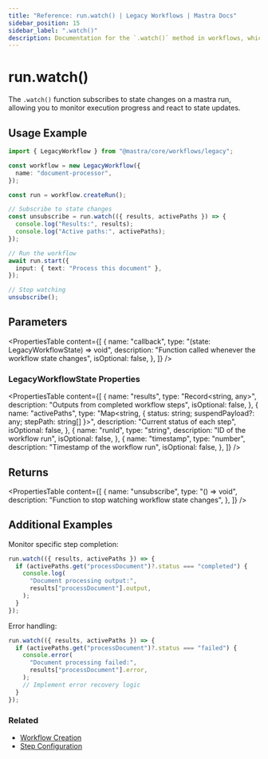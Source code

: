 ```yaml
---
title: "Reference: run.watch() | Legacy Workflows | Mastra Docs"
sidebar_position: 15
sidebar_label: ".watch()"
description: Documentation for the `.watch()` method in workflows, which monitors the status of a workflow run.
---
```


# run.watch()

The `.watch()` function subscribes to state changes on a mastra run, allowing you to monitor execution progress and react to state updates.

## Usage Example

```typescript
import { LegacyWorkflow } from "@mastra/core/workflows/legacy";

const workflow = new LegacyWorkflow({
  name: "document-processor",
});

const run = workflow.createRun();

// Subscribe to state changes
const unsubscribe = run.watch(({ results, activePaths }) => {
  console.log("Results:", results);
  console.log("Active paths:", activePaths);
});

// Run the workflow
await run.start({
  input: { text: "Process this document" },
});

// Stop watching
unsubscribe();
```

## Parameters

<PropertiesTable
  content={[
    {
      name: "callback",
      type: "(state: LegacyWorkflowState) => void",
      description: "Function called whenever the workflow state changes",
      isOptional: false,
    },
  ]}
/>

### LegacyWorkflowState Properties

<PropertiesTable
  content={[
    {
      name: "results",
      type: "Record<string, any>",
      description: "Outputs from completed workflow steps",
      isOptional: false,
    },
    {
      name: "activePaths",
      type: "Map<string, { status: string; suspendPayload?: any; stepPath: string[] }>",
      description: "Current status of each step",
      isOptional: false,
    },
    {
      name: "runId",
      type: "string",
      description: "ID of the workflow run",
      isOptional: false,
    },
    {
      name: "timestamp",
      type: "number",
      description: "Timestamp of the workflow run",
      isOptional: false,
    },
  ]}
/>

## Returns

<PropertiesTable
  content={[
    {
      name: "unsubscribe",
      type: "() => void",
      description: "Function to stop watching workflow state changes",
    },
  ]}
/>

## Additional Examples

Monitor specific step completion:

```typescript
run.watch(({ results, activePaths }) => {
  if (activePaths.get("processDocument")?.status === "completed") {
    console.log(
      "Document processing output:",
      results["processDocument"].output,
    );
  }
});
```

Error handling:

```typescript
run.watch(({ results, activePaths }) => {
  if (activePaths.get("processDocument")?.status === "failed") {
    console.error(
      "Document processing failed:",
      results["processDocument"].error,
    );
    // Implement error recovery logic
  }
});
```

### Related

- [Workflow Creation](./createRun)
- [Step Configuration](./step-class)
